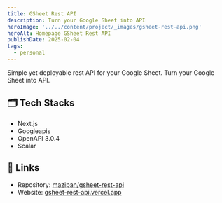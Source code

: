 ```yaml
---
title: GSheet Rest API
description: Turn your Google Sheet into API
heroImage: '../../content/project/_images/gsheet-rest-api.png'
heroAlt: Homepage GSheet Rest API
publishDate: 2025-02-04
tags:
  - personal
---
```


Simple yet deployable rest API for your Google Sheet. Turn your Google Sheet into API.

## 🗂️ Tech Stacks

- Next.js
- Googleapis
- OpenAPI 3.0.4
- Scalar

## 🔗 Links

- Repository: [mazipan/gsheet-rest-api](https://github.com/mazipan/gsheet-rest-api)
- Website: [gsheet-rest-api.vercel.app](https://gsheet-rest-api.vercel.app/)

